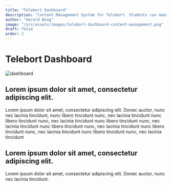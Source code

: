 ```yaml
---
title: "Telebort Dashboard"
description: "Content Management System for Telebort. Students can manage their own content and view their progress."
author: "Harold Bong"
image: "/src/assets/images/telebort-dashboard-content-management.png"
draft: false
order: 2
---
```



# Telebort Dashboard

<Image src={dashboard} alt="dashboard" loading="eager" />

## Lorem ipsum dolor sit amet, consectetur adipiscing elit.

Lorem ipsum dolor sit amet, consectetur adipiscing elit. Donec auctor, nunc nec lacinia tincidunt,
nunc libero tincidunt nunc, nec lacinia tincidunt nunc libero tincidunt nunc, nec lacinia tincidunt
nunc libero tincidunt nunc, nec lacinia tincidunt nunc libero tincidunt nunc, nec lacinia tincidunt
nunc libero tincidunt nunc, nec lacinia tincidunt nunc libero tincidunt nunc, nec lacinia tincidunt

## Lorem ipsum dolor sit amet, consectetur adipiscing elit.

Lorem ipsum dolor sit amet, consectetur adipiscing elit. Donec auctor, nunc nec lacinia tincidunt.
